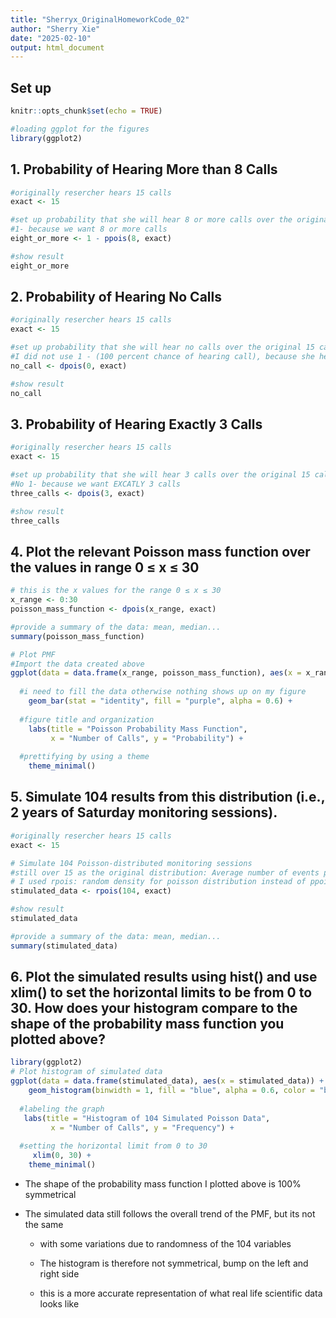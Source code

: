```yaml
---
title: "Sherryx_OriginalHomeworkCode_02"
author: "Sherry Xie"
date: "2025-02-10"
output: html_document
---
```


## Set up

```r
knitr::opts_chunk$set(echo = TRUE)
```

```r
#loading ggplot for the figures
library(ggplot2)
```

## 1. Probability of Hearing More than 8 Calls

```r
#originally resercher hears 15 calls
exact <- 15

#set up probability that she will hear 8 or more calls over the original 15 calls
#1- because we want 8 or more calls
eight_or_more <- 1 - ppois(8, exact)

#show result
eight_or_more
```

## 2. Probability of Hearing No Calls

```r
#originally resercher hears 15 calls
exact <- 15

#set up probability that she will hear no calls over the original 15 calls
#I did not use 1 - (100 percent chance of hearing call), because she heard no calls and there are no greater than...
no_call <- dpois(0, exact)

#show result
no_call
```

## 3. Probability of Hearing Exactly 3 Calls

```r
#originally resercher hears 15 calls
exact <- 15

#set up probability that she will hear 3 calls over the original 15 calls
#No 1- because we want EXCATLY 3 calls
three_calls <- dpois(3, exact)

#show result
three_calls
```

## 4. Plot the relevant Poisson mass function over the values in range 0 ≤ x ≤ 30

```r
# this is the x values for the range 0 ≤ x ≤ 30
x_range <- 0:30
poisson_mass_function <- dpois(x_range, exact)

#provide a summary of the data: mean, median...
summary(poisson_mass_function)
```

```r
# Plot PMF
#Import the data created above
ggplot(data = data.frame(x_range, poisson_mass_function), aes(x = x_range, y = poisson_mass_function)) +
  
  #i need to fill the data otherwise nothing shows up on my figure
    geom_bar(stat = "identity", fill = "purple", alpha = 0.6) +
  
  #figure title and organization
    labs(title = "Poisson Probability Mass Function",
         x = "Number of Calls", y = "Probability") +
  
  #prettifying by using a theme
    theme_minimal()
```

## 5. Simulate 104 results from this distribution (i.e., 2 years of Saturday monitoring sessions).

```r
#originally resercher hears 15 calls
exact <- 15

# Simulate 104 Poisson-distributed monitoring sessions
#still over 15 as the original distribution: Average number of events per interval
# I used rpois: random density for poisson distribution instead of ppois which is probability distribution
stimulated_data <- rpois(104, exact)

#show result
stimulated_data

#provide a summary of the data: mean, median...
summary(stimulated_data)
```

## 6. Plot the simulated results using hist() and use xlim() to set the horizontal limits to be from 0 to 30. How does your histogram compare to the shape of the probability mass function you plotted above?

```r
library(ggplot2)
# Plot histogram of simulated data
ggplot(data = data.frame(stimulated_data), aes(x = stimulated_data)) +
    geom_histogram(binwidth = 1, fill = "blue", alpha = 0.6, color = "black") +
   
  #labeling the graph
   labs(title = "Histogram of 104 Simulated Poisson Data",
         x = "Number of Calls", y = "Frequency") +
 
  #setting the horizontal limit from 0 to 30 
     xlim(0, 30) +
    theme_minimal()
```

-   The shape of the probability mass function I plotted above is 100% symmetrical

-   The simulated data still follows the overall trend of the PMF, but its not the same

    -   with some variations due to randomness of the 104 variables

    -   The histogram is therefore not symmetrical, bump on the left and right side

    -   this is a more accurate representation of what real life scientific data looks like
